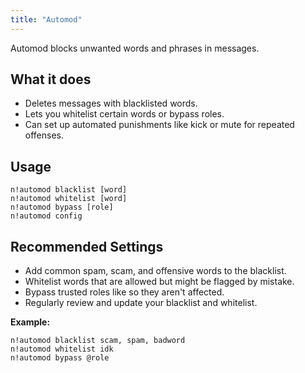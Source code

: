 ```yaml
---
title: "Automod"
---
```


Automod blocks unwanted words and phrases in messages.

## What it does

- Deletes messages with blacklisted words.
- Lets you whitelist certain words or bypass roles.
- Can set up automated punishments like kick or mute for repeated offenses.

## Usage

```
n!automod blacklist [word]
n!automod whitelist [word]
n!automod bypass [role]
n!automod config
```

## Recommended Settings

- Add common spam, scam, and offensive words to the blacklist.
- Whitelist words that are allowed but might be flagged by mistake.
- Bypass trusted roles like so they aren't affected.
- Regularly review and update your blacklist and whitelist.

**Example:**

```
n!automod blacklist scam, spam, badword
n!automod whitelist idk
n!automod bypass @role
```